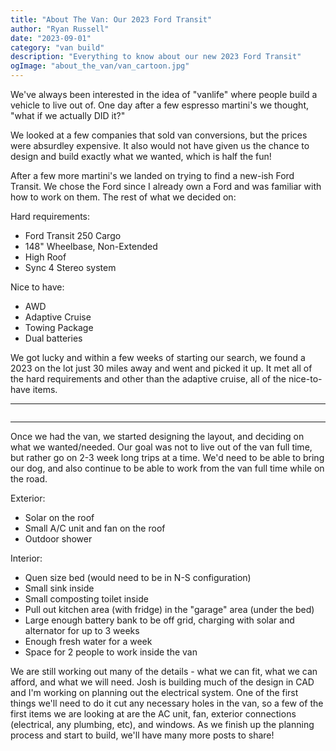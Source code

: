```yaml
---
title: "About The Van: Our 2023 Ford Transit"
author: "Ryan Russell"
date: "2023-09-01"
category: "van build"
description: "Everything to know about our new 2023 Ford Transit"
ogImage: "about_the_van/van_cartoon.jpg"
---
```


We've always been interested in the idea of "vanlife" where people build a vehicle to live out of. One day
after a few espresso martini's we thought, "what if we actually DID it?"

We looked at a few companies that sold van conversions, but the prices were absurdley expensive. It also
would not have given us the chance to design and build exactly what we wanted, which is half the fun!

After a few more martini's we landed on trying to find a new-ish Ford Transit. We chose the Ford since I
already own a Ford and was familiar with how to work on them. The rest of what we decided on:

Hard requirements:
- Ford Transit 250 Cargo
- 148" Wheelbase, Non-Extended
- High Roof
- Sync 4 Stereo system

Nice to have:
- AWD
- Adaptive Cruise
- Towing Package
- Dual batteries


We got lucky and within a few weeks of starting our search, we found a 2023 on the lot just 30 miles away
and went and picked it up. It met all of the hard requirements and other than the adaptive cruise, all of the nice-to-have items.

---

<Image
  src="/images/blog/van/about_the_van/van_at_house.jpg"
  width="1000"
  height="0"
  alt="van-at-house"
  className="blog-image-full"
/>

---

Once we had the van, we started designing the layout, and deciding on what we wanted/needed. Our goal was not to live out of
the van full time, but rather go on 2-3 week long trips at a time. We'd need to be able to bring our dog, and also continue to be able to work
from the van full time while on the road.

Exterior:
- Solar on the roof
- Small A/C unit and fan on the roof
- Outdoor shower

Interior:
- Quen size bed (would need to be in N-S configuration)
- Small sink inside
- Small composting toilet inside
- Pull out kitchen area (with fridge) in the "garage" area (under the bed)
- Large enough battery bank to be off grid, charging with solar and alternator for up to 3 weeks
- Enough fresh water for a week
- Space for 2 people to work inside the van


We are still working out many of the details - what we can fit, what we can afford, and what we will need. Josh is
building much of the design in CAD and I'm working on planning out the electrical system. One of the first things
we'll need to do it cut any necessary holes in the van, so a few of the first items we are looking at are the AC unit,
fan, exterior connections (electrical, any plumbing, etc), and windows. As we finish up the planning process and start
to build, we'll have many more posts to share!